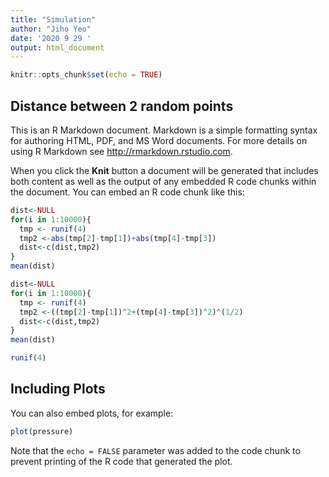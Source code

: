 ```yaml
---
title: "Simulation"
author: "Jiho Yeo"
date: '2020 9 29 '
output: html_document
---
```


```r
knitr::opts_chunk$set(echo = TRUE)
```

## Distance between 2 random points

This is an R Markdown document. Markdown is a simple formatting syntax for authoring HTML, PDF, and MS Word documents. For more details on using R Markdown see <http://rmarkdown.rstudio.com>.

When you click the **Knit** button a document will be generated that includes both content as well as the output of any embedded R code chunks within the document. You can embed an R code chunk like this:

```r
dist<-NULL
for(i in 1:10000){
  tmp <- runif(4)
  tmp2 <-abs(tmp[2]-tmp[1])+abs(tmp[4]-tmp[3])
  dist<-c(dist,tmp2)
}
mean(dist)

dist<-NULL
for(i in 1:10000){
  tmp <- runif(4)
  tmp2 <-((tmp[2]-tmp[1])^2+(tmp[4]-tmp[3])^2)^(1/2)
  dist<-c(dist,tmp2)
}
mean(dist)

runif(4)

```

## Including Plots

You can also embed plots, for example:

```r
plot(pressure)
```

Note that the `echo = FALSE` parameter was added to the code chunk to prevent printing of the R code that generated the plot.
